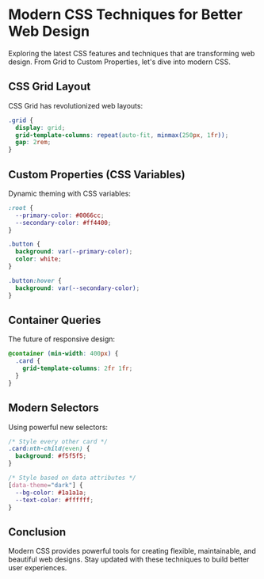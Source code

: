 # Modern CSS Techniques for Better Web Design

Exploring the latest CSS features and techniques that are transforming web design. From Grid to Custom Properties, let's dive into modern CSS.

## CSS Grid Layout

CSS Grid has revolutionized web layouts:

```css
.grid {
  display: grid;
  grid-template-columns: repeat(auto-fit, minmax(250px, 1fr));
  gap: 2rem;
}
```

## Custom Properties (CSS Variables)

Dynamic theming with CSS variables:

```css
:root {
  --primary-color: #0066cc;
  --secondary-color: #ff4400;
}

.button {
  background: var(--primary-color);
  color: white;
}

.button:hover {
  background: var(--secondary-color);
}
```

## Container Queries

The future of responsive design:

```css
@container (min-width: 400px) {
  .card {
    grid-template-columns: 2fr 1fr;
  }
}
```

## Modern Selectors

Using powerful new selectors:

```css
/* Style every other card */
.card:nth-child(even) {
  background: #f5f5f5;
}

/* Style based on data attributes */
[data-theme="dark"] {
  --bg-color: #1a1a1a;
  --text-color: #ffffff;
}
```

## Conclusion

Modern CSS provides powerful tools for creating flexible, maintainable, and beautiful web designs. Stay updated with these techniques to build better user experiences. 
